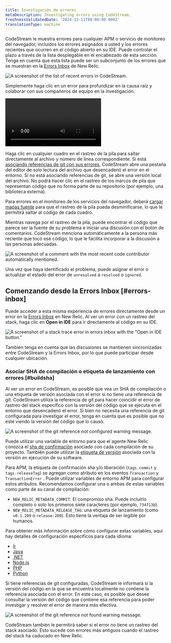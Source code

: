 ```yaml
---
title: Investigación de errores
metaDescription: Investigating errors using CodeStream.
freshnessValidatedDate: '2024-12-11T00:00:00.000Z'
translationType: machine
---
```







CodeStream le muestra errores para cualquier APM o servicio de monitoreo del navegador, incluidos los errores asignados a usted y los errores recientes que ocurren en el código abierto en su IDE. Puede controlar el plazo a través de la lista desplegable en el encabezado de esta sección. Tenga en cuenta que esta lista puede ser un subconjunto de los errores que se muestran en la [Errors Inbox](/docs/errors-inbox/errors-inbox/) de New Relic.

<img
  title="The list of recent errors in CodeStream."
  alt="A screenshot of the list of recent errors in CodeStream."
  src={codestreamErrorsList}
/>

Simplemente haga clic en un error para profundizar en la causa raíz y colaborar con sus compañeros de equipo en la investigación.

<Video
  type="wistia"
  id="l65l4cqqhd"
/>

Haga clic en cualquier cuadro en el rastreo de la pila para saltar directamente al archivo y número de línea correspondiente. Si está [asociando referencias de git con sus errores](#buildsha), CodeStream abre una pestaña del editor de solo lectura del archivo que desencadenó el error en el entorno. Si no está asociando referencias de git, se abre una versión local del archivo. No podrá hacer clic en el rastreo de los marcos de pila que representan código que no forma parte de su repositorio (por ejemplo, una biblioteca externa).

Para errores en el monitoreo de los servicios del navegador, deberá [cargar mapas fuente](docs/browser/browser-monitoring/browser-pro-features/upload-source-maps-un-minify-js-errors/) para que el rastreo de la pila pueda desminificarse, lo que le permitirá saltar al código de cada cuadro.

Mientras navega por el rastreo de la pila, puede encontrar el código que parece ser la fuente de su problema e iniciar una discusión con el botón de comentarios. CodeStream menciona automáticamente a la persona más reciente que tocó ese código, lo que le facilita incorporar a la discusión a las personas adecuadas.

<img
  title="A comment with the most recent code contributor automatically mentioned."
  alt="A screenshot of a comment with the most recent code contributor automatically mentioned."
  src={codestreamErrorComment}
/>

Una vez que haya identificado el problema, puede asignar el error o actualizar el estado del error de `unresolved` a `resolved` o `ignored`.

## Comenzando desde la Errors Inbox [#errors-inbox]

Puede acceder a esta misma experiencia de errores directamente desde un error en la [Errors Inbox](/docs/errors-inbox/errors-inbox/) en New Relic. Al ver un error con un rastreo del stack, haga clic en <DoNotTranslate>**Open in IDE**</DoNotTranslate> para ir directamente al código en su IDE.

<img
  title="A stack trace error in errors inbox with the &quot;Open in IDE button"
  alt="A screenshot of a stack trace error in errors inbox with the &quot;Open in IDE button.&quot;"
  src={errorsinboxOpeninIdeCodestream}
/>

También tenga en cuenta que las discusiones se mantienen sincronizadas entre CodeStream y la Errors Inbox, por lo que puede participar desde cualquier ubicación.

### Asociar SHA de compilación o etiqueta de lanzamiento con errores [#buildsha]

Al ver un error en CodeStream, es posible que vea un SHA de compilación o una etiqueta de versión asociada con el error si no tiene una referencia de git. CodeStream utiliza la referencia de git para hacer coincidir el error de rastreo del stack específico con la versión del código que se ejecuta en el entorno que desencadenó el error. Si bien no necesita una referencia de git configurada para investigar el error, tenga en cuenta que es posible que no esté viendo la versión del código que lo causó.

<img
  title="The git reference not configured warning message."
  alt="A screenshot of the git reference not configured warning message."
  src={codestreamBuildShaNotConfigured}
/>

Puede utilizar una variable de entorno para que el agente New Relic <InlinePopover type="apm"/>conozca el [sha de confirmación](https://git-scm.com/book/en/v2/Git-Tools-Revision-Selection) asociado con cada compilación de su proyecto. También puede utilizar la [etiqueta de versión](https://git-scm.com/book/en/v2/Git-Basics-Tagging) asociada con la versión en ejecución de su software.

Para APM, la etiqueta de confirmación sha y/o liberación (`tags.commit` y `tags.releaseTag`) se agregan como atributo en los eventos `Transaction` y `TransactionError` . Puede utilizar variables de entorno APM para configurar estos atributos. Recomendamos configurar una o ambas de estas variables como parte de su canal de compilación:

* `NEW_RELIC_METADATA_COMMIT`: El compromiso sha. Puede incluirlo completo o solo los primeros siete caracteres (por ejemplo, `734713b`).
* `NEW_RELIC_METADATA_RELEASE_TAG`: una etiqueta de lanzamiento (como `v0.1.209` o `release-209`). Esto tiene la ventaja de ser legible por humanos.

Para obtener más información sobre cómo configurar estas variables, aquí hay detalles de configuración específicos para cada idioma:

* [Ir](/docs/agents/go-agent/configuration/go-agent-configuration/)
* [Java](/docs/agents/java-agent/configuration/java-agent-configuration-config-file/)
* [.NET](/docs/agents/net-agent/configuration/net-agent-configuration/)
* [Node.js](/docs/agents/nodejs-agent/installation-configuration/nodejs-agent-configuration/)
* [PHP](/docs/agents/php-agent/configuration/php-agent-configuration/)
* [Python](/docs/agents/python-agent/configuration/python-agent-configuration/)

Si tiene referencias de git configuradas, CodeStream le informará si la versión del código en la que se encuentra localmente no contiene la referencia asociada con el error. En este caso, es posible que desee consultar la versión del código que contiene esa referencia para poder investigar y resolver el error de manera más efectiva.

<img
  title="The git reference not found warning message."
  alt="A screenshot of the git reference not found warning message."
  src={codestreamBuildShaNotFound}
/>

CodeStream también le permitirá saber si el error no tiene un rastreo del stack asociado. Esto sucede con errores más antiguos cuando el rastreo del stack ha caducado en New Relic.